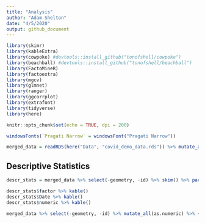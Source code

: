 ```yaml
---
title: "Analysis"
author: "Adam Shelton"
date: "4/5/2020"
output: github_document
---
```


```r
library(skimr)
library(kableExtra)
library(cowpoke) #devtools::install_github("tonofshell/cowpoke")
library(beachball) #devtools::install_github("tonofshell/beachball")
library(FactoMineR)
library(factoextra)
library(mgcv)
library(glmnet)
library(ranger)
library(ggcorrplot)
library(extrafont)
library(tidyverse)
library(here)

knitr::opts_chunk$set(echo = TRUE, dpi = 200)

windowsFonts(`Pragati Narrow` = windowsFont("Pragati Narrow"))

merged_data = readRDS(here("Data", "covid_demo_data.rds")) %>% mutate_at(vars("family_density", "hu_density", "land_area", "pop_density"), as.numeric) %>% mutate_if(is.character, factor)
```

## Descriptive Statistics
```r
descr_stats = merged_data %>% select(-geometry, -id) %>% skim() %>% partition()

descr_stats$factor %>% kable()
descr_stats$Date %>% kable()
descr_stats$numeric %>% kable()
```

```r
merged_data %>% select(-geometry, -id) %>% mutate_all(as.numeric) %>% {ggcorrplot(cor(., use = "pairwise.complete.obs"), p.mat = cor_pmat(., use = "pairwise.complete.obs"), hc.order = TRUE, insig = "pch", lab = FALSE, colors = color_pal(3, "segmented"))} + theme_day(base_family = "Pragati Narrow", base_size = 18) + theme(axis.text.x = element_text(angle = 45, hjust = 1), axis.title = element_blank())
```


